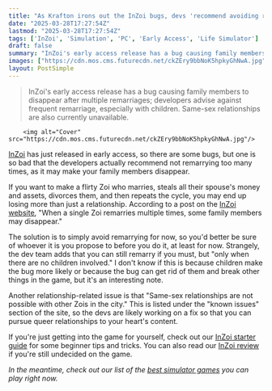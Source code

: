 ```yaml
---
title: "As Krafton irons out the InZoi bugs, devs 'recommend avoiding repeated remarriage and, if necessary, proceeding only when there are no children involved'"
date: "2025-03-28T17:27:54Z"
lastmod: "2025-03-28T17:27:54Z"
tags: ['InZoi', 'Simulation', 'PC', 'Early Access', 'Life Simulator']
draft: false
summary: "InZoi's early access release has a bug causing family members to disappear after multiple remarriages;  developers advise against frequent remarriage, especially with children.  Same-sex relationships are also currently unavailable."
images: ["https://cdn.mos.cms.futurecdn.net/ckZEry9bbNoK5hpkyGhNwA.jpg"]
layout: PostSimple
---
```

> InZoi's early access release has a bug causing family members to disappear after multiple remarriages;  developers advise against frequent remarriage, especially with children.  Same-sex relationships are also currently unavailable.


        <img alt="Cover" src="https://cdn.mos.cms.futurecdn.net/ckZEry9bbNoK5hpkyGhNwA.jpg"/>
        
[<u>InZoi</u>](https://www.gamesradar.com/games/simulation/inzoi-guide/) has just released in early access, so there are some bugs, but one is so bad that the developers actually recommend not remarrying too many times, as it may make your family members disappear.

If you want to make a flirty Zoi who marries, steals all their spouse's money and assets, divorces them, and then repeats the cycle, you may end up losing more than just a relationship. According to a post on the [<u>InZoi website</u>](https://playinzoi.com/en/news/8432), "When a single Zoi remarries multiple times, some family members may disappear."

The solution is to simply avoid remarrying for now, so you'd better be sure of whoever it is you propose to before you do it, at least for now. Strangely, the dev team adds that you can still remarry if you must, but "only when there are no children involved." I don't know if this is because children make the bug more likely or because the bug can get rid of them and break other things in the game, but it's an interesting note.

Another relationship-related issue is that "Same-sex relationships are not possible with other Zois in the city." This is listed under the "known issues" section of the site, so the devs are likely working on a fix so that you can pursue queer relationships to your heart's content.

If you're just getting into the game for yourself, check out our [<u>InZoi starter guide</u>](https://www.gamesradar.com/games/simulation/inzoi-starter-guide/) for some beginner tips and tricks. You can also read our [<u>InZoi review</u>](https://www.gamesradar.com/games/simulation/inzoi-review/) if you're still undecided on the game.

*In the meantime, check out our list of the *[<u><em>best simulator games</em></u>](https://www.gamesradar.com/best-sim-games/)* you can play right now.*
        